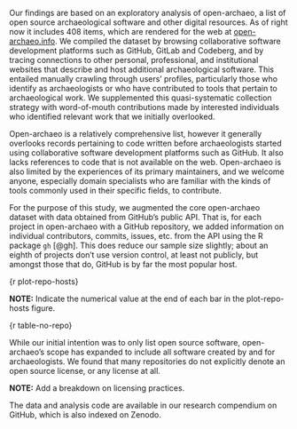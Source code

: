 Our findings are based on an exploratory analysis of open-archaeo, a list of open source archaeological software and other digital resources. As of right now it includes 408 items, which are rendered for the web at [open-archaeo.info](open-archaeo.info). We compiled the dataset by browsing collaborative software development platforms such as GitHub, GitLab and Codeberg, and by tracing connections to other personal, professional, and institutional websites that describe and host additional archaeological software. This entailed manually crawling through users' profiles, particularly those who identify as archaeologists or who have contributed to tools that pertain to archaeological work. We supplemented this quasi-systematic collection strategy with word-of-mouth contributions made by interested individuals who identified relevant work that we initially overlooked.

Open-archaeo is a relatively comprehensive list, however it generally overlooks records pertaining to code written before archaeologists started using collaborative software development platforms such as GitHub. It also lacks references to code that is not available on the web. Open-archaeo is also limited by the experiences of its primary maintainers, and we welcome anyone, especially domain specialists who are familiar with the kinds of tools commonly used in their specific fields, to contribute.

For the purpose of this study, we augmented the core open-archaeo dataset with data obtained from GitHub's public API. That is, for each project in open-archaeo with a GitHub repository, we added information on individual contributors, commits, issues, etc. from the API using the R package `gh` [@gh]. This does reduce our sample size slightly; about an eighth of projects don't use version control, at least not publicly, but amongst those that do, GitHub is by far the most popular host.

{r plot-repo-hosts}

**NOTE:** Indicate the numerical value at the end of each bar in the plot-repo-hosts figure.

{r table-no-repo}

While our initial intention was to only list open source software, open-archaeo's scope has expanded to include all software created by and for archaeologists. We found that many repositories do not explicitly denote an open source license, or any license at all.

**NOTE:** Add a breakdown on licensing practices.

The data and analysis code are available in our research compendium on GitHub, which is also indexed on Zenodo.